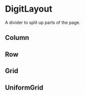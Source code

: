 
<Meta
    title="Styles|DigitLayout"
    component={DigitLayout}
/>

# DigitLayout

A divider to split up parts of the page.

## Column

<Preview>
    <Story name="Column">
        <DigitLayout.Column>
            <DummyItem text="1" color="blue" />
            <DummyItem text="2" color="yellow" />
            <DummyItem text="3" color="green" />
            <DummyItem text="4" color="red" />
        </DigitLayout.Column>
    </Story>
</Preview>

## Row

<Preview>
    <Story name="Row">
        <DigitLayout.Row>
            <DummyItem text="1" color="blue" />
            <DummyItem text="2" color="yellow" />
            <DummyItem text="3" color="green" />
            <DummyItem text="4" color="red" />
        </DigitLayout.Row>
    </Story>
</Preview>

## Grid

<Preview>
    <Story name="Grid">
        <DigitLayout.Grid columns={`repeat(${3}, 1fr)`}>
            <DummyItem text="1" color="blue" />
            <DummyItem text="2" color="yellow" />
            <DummyItem text="3" color="green" />
            <DummyItem text="4" color="red" />
            <DummyItem text="5" color="blue" />
            <DummyItem text="6" color="yellow" />
            <DummyItem text="7" color="green" />
            <DummyItem text="8" color="red" />
        </DigitLayout.Grid>
    </Story>
</Preview>

## UniformGrid

<Preview>
    <Story name="UniformGrid">
        <DigitLayout.UniformGrid margin="30px" minItemWidth="150px">
            <DummyItem text="1" color="blue" />
            <DummyItem text="2" color="yellow" />
            <DummyItem text="3" color="green" />
            <DummyItem text="4" color="red" />
            <DummyItem text="5" color="blue" />
            <DummyItem text="6" color="yellow" />
            <DummyItem text="7" color="green" />
            <DummyItem text="8" color="red" />
        </DigitLayout.UniformGrid>
    </Story>
</Preview>

<Props of={DigitLayout.Column} />
